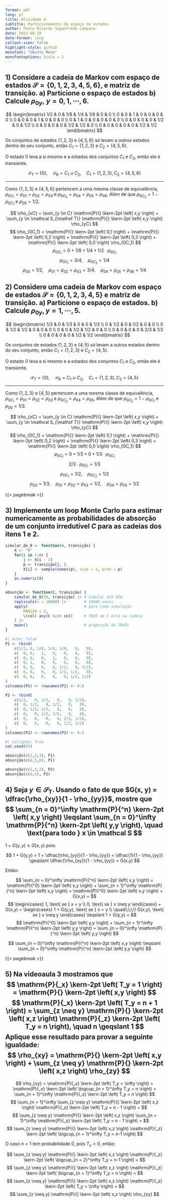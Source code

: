 ```yaml
---
format: pdf
lang: pt
title: Atividade 4
subtitle: Particionamento do espaço de estados
author: Paulo Ricardo Seganfredo Campana
date: 2023-08-28
date-format: long
callout-icon: false
highlight-style: github
monofont: "Ubuntu Mono"
monofontoptions: Scale = 1
---
```


::: hidden
\pagestyle{empty}
\thispagestyle{empty}
\newcommand{\p}[2][]{\mathrm{P}{#1} \kern-2pt \left( #2 \right)}
\newcommand{\pc}[2]{\mathrm{P} \kern-2pt \left( #1 \; \big\rvert \; #2 \right)}
\newcommand{\E}[1]{\mathrm{E} \kern-2pt \left[ #1 \right]}
:::

::: callout-note
# 1) Considere a cadeia de Markov com espaço de estados $\mathcal S = \{ 0, 1, 2, 3, 4, 5, 6 \}$, e matriz de transição. \newline a) Particione o espaço de estados \newline b) Calcule $\rho_{0y}, \; y = 0, 1, \cdots, 6$.

$$
\begin{bmatrix}
    1/2 & 0 & 1/8 & 1/4 & 1/8 &   0 &   0 \\
      0 & 0 &   1 &   0 &   0 &   0 &   0 \\
      0 & 0 &   0 &   1 &   0 &   0 &   0 \\
      0 & 1 &   0 &   0 &   0 &   0 &   0 \\
      0 & 0 &   0 &   0 & 1/2 &   0 & 1/2 \\
      0 & 0 &   0 &   0 & 1/2 & 1/2 &   0 \\
      0 & 0 &   0 &   0 &   0 & 1/2 & 1/2 
\end{bmatrix}
$$

Os conjuntos de estados $\{ 1,2,3 \}$ e $\{ 4,5,6 \}$ só levam a outros estados dentro do seu conjunto, então $C_1 = \{ 1,2,3 \}$ e $C_2 = \{ 4,5,6 \}$.

O estado 0 leva a sí mesmo e a estados dos conjuntos $C_1$ e $C_2$, então ele é transiente.

$$
\mathcal S_{\mathsf T} = \{ 0 \}, \quad 
\mathcal S_{\mathsf R} = C_1 \cup C_2, \quad 
C_1 =  \{ 1,2,3 \}, C_2 = \{ 4,5,6 \}
$$

---

Como $\{ 1,2,3 \}$ e $\{ 4,5,6 \}$ pertencem a uma mesma classe de equivalência, $\rho_{0C_1} = \rho_{01} = \rho_{02} = \rho_{03}$ e $\rho_{0C_2} = \rho_{04} = \rho_{05} = \rho_{06}$, Além de que $\rho_{0C_2} = 1 - \rho_{0C_1}$ e $\rho_{00} = 1/2$.

$$
\rho_{xC} = \sum_{y \in C} \p{x,y} + \sum_{y \in \mathcal S_{\mathsf T}} \p{x,y} \rho_{yC}
$$
$$
\rho_{0C_1} = \p{0,1} + \p{0,2} + \p{0,3} + \p{0,0} \rho_{0C_1}
$$
$$
\rho_{0C_1} = 0 + 1/8 + 1/4 + 1/2 \cdot \rho_{0C_1}
$$
$$
\rho_{0C_1} = 3/4, \quad \rho_{0C_2} = 1/4
$$
$$
\rho_{00} = 1/2, \quad \rho_{01} = \rho_{02} = \rho_{03} = 3/4, \quad \rho_{04} = \rho_{05} = \rho_{06} = 1/4
$$
:::

::: callout-note
# 2) Considere uma cadeia de Markov com espaço de estados $\mathcal S = \{ 0, 1, 2, 3, 4, 5 \}$ e matriz de transição. \newline a) Particione o espaço de estados. \newline b) Calcule $\rho_{0y}, y = 1, \cdots, 5$.

$$
\begin{bmatrix}
    1/3 &   0 & 1/3 &   0 &   0 & 1/3 \\
      0 & 1/2 &   0 & 1/2 &   0 &   0 \\
      0 & 1/2 & 1/2 &   0 &   0 &   0 \\
      0 &   0 & 1/2 & 1/2 &   0 &   0 \\
      0 &   0 &   0 &   0 & 2/3 & 1/3 \\
      0 &   0 &   0 &   0 & 1/2 & 1/2
\end{bmatrix}
$$

Os conjuntos de estados $\{ 1,2,3 \}$ e $\{ 4,5 \}$ só levam a outros estados dentro do seu conjunto, então $C_1 = \{ 1,2,3 \}$ e $C_2 = \{ 4,5 \}$.

O estado 0 leva a sí mesmo e a estados dos conjuntos $C_1$ e $C_2$, então ele é transiente.

$$
\mathcal S_{\mathsf T} = \{ 0 \}, \quad
\mathcal S_{\mathsf R} = C_1 \cup C_2, \quad
C_1 =  \{ 1,2,3 \}, C_2 = \{ 4,5 \}
$$

---

Como $\{ 1,2,3 \}$ e $\{ 4,5 \}$ pertencem a uma mesma classe de equivalência, $\rho_{0C_1} = \rho_{01} = \rho_{02} = \rho_{03}$ e $\rho_{0C_2} = \rho_{04} = \rho_{05}$, Além de que $\rho_{0C_2} = 1 - \rho_{0C_1}$ e $\rho_{00} = 1/3$.

$$
\rho_{xC} = \sum_{y \in C} \p{x,y} + \sum_{y \in \mathcal S_{\mathsf T}} \p{x,y} \rho_{yC}
$$
$$
\rho_{0C_1} = \p{0,1} + \p{0,2} + \p{0,3} + \p{0,0} \rho_{0C_1}
$$
$$
\rho_{0C_1} = 0 + 1/3 + 0 + 1/3 \cdot \rho_{0C_1}
$$
$$
2/3 \cdot \rho_{0C_1} = 1/3
$$
$$
\rho_{0C_1} = 1/2, \quad \rho_{0C_2} = 1/2
$$
$$
\rho_{00} = 1/3, \quad
\rho_{01} = \rho_{02} = \rho_{03} = 1/2, \quad
\rho_{04} = \rho_{05} = 1/2
$$
:::

{{< pagebreak >}}

::: callout-note
# 3) Implemente um loop Monte Carlo para estimar numericamente as probabilidades de absorção de um conjunto irredutível $C$ para as cadeias dos itens 1 e 2.

```r
simular_de_0 <- function(n, transição) {
    X <- "0"
    for(i in 2:n) {
        j <- X[i - 1]
        p <- transição[j, ]
        X[i] <- sample(names(p), size = 1, prob = p)
    }
    as.numeric(X)
}

absorção <- function(C, transição) {
    simular_de_0(50, transição) |> # Simular até X50
    replicate(n = 10000) |>        # 10000 vezes
    apply(                         # para cada simulação
        MARGIN = 2,
        \(col) any(C %in% col)     # TRUE se C está na cadeia
    ) |>
    mean()                         # proporção de TRUEs
}
```

```r
#| echo: false
P1 <- rbind(
    c(1/2, 0, 1/8, 1/4, 1/8,   0,   0),
    c(  0, 0,   1,   0,   0,   0,   0),
    c(  0, 0,   0,   1,   0,   0,   0),
    c(  0, 1,   0,   0,   0,   0,   0),
    c(  0, 0,   0,   0, 1/2,   0, 1/2),
    c(  0, 0,   0,   0, 1/2, 1/2,   0),
    c(  0, 0,   0,   0,   0, 1/2, 1/2)
)
colnames(P1) <- rownames(P1) <- 0:6

P2 <- rbind(
    c(1/3,   0, 1/3,   0,   0, 1/3),
    c(  0, 1/2,   0, 1/2,   0,   0),
    c(  0, 1/2, 1/2,   0,   0,   0),
    c(  0,   0, 1/2, 1/2,   0,   0),
    c(  0,   0,   0,   0, 2/3, 1/3),
    c(  0,   0,   0,   0, 1/2, 1/2)
)
colnames(P2) <- rownames(P2) <- 0:5
```

```r
#| collapse: true
set.seed(65)

absorção(c(1,2,3), P1)
absorção(c(4,5,6), P1)

absorção(c(1,2,3), P2)
absorção(c(4,5), P2)
```
:::

::: callout-note
# 4) Seja $y \in \mathcal S_{\mathsf T}$. Usando o fato de que $G(x, y) = \dfrac{\rho_{xy}}{1 - \rho_{yy}}$, mostre que $$ \sum_{n = 0}^\infty \p[^n]{x,y} \leqslant \sum_{n = 0}^\infty \p[^n]{y,y}, \quad \text{para todo } x \in \mathcal S $$

$1 + G(y,y) \geqslant G(x,y)$ pois:

$$
1 + G(y,y) =
1 + \dfrac{\rho_{yy}}{1 - \rho_{yy}} =
\dfrac{1}{1 - \rho_{yy}} \geqslant
\dfrac{\rho_{xy}}{1 - \rho_{yy}} =
G(x,y)
$$

Então:

$$
\sum_{n = 0}^\infty \p[^n]{x,y} = 
\p[^0]{x,y} + \sum_{n = 1}^\infty \p[^n]{x,y} =
\p[^0]{x,y} + G(x,y) =
$$
$$
\begin{cases}
    1, \text{ se } x = y \\
    0, \text{ se } x \neq y
\end{cases} + G(x,y) =
\begin{cases}
    1 + G(y,y),           \text{ se } x = y \\
    \quad\;\;\;\! G(x,y), \text{ se } x \neq y
\end{cases} \leqslant 1 + G(y,y) =
$$
$$
\p[^0]{y,y} + \sum_{n = 1}^\infty \p[^n]{y,y} = 
\sum_{n = 0}^\infty \p[^n]{y,y}
$$

$$
\sum_{n = 0}^\infty \p[^n]{x,y} \leqslant \sum_{n = 0}^\infty \p[^n]{y,y}
$$
:::

{{< pagebreak >}}

::: callout-note
# 5) Na videoaula 3 mostramos que $$ \p[_x]{T_y = 1} = \p{x,y} $$ $$ \p[_x]{T_y = n + 1} = \sum_{z \neq y} \p{x,z} \p[_z]{T_y = n}, \quad n \geqslant 1 $$ Aplique esse resultado para provar a seguinte igualdade: $$ \rho_{xy} = \p{x,y} + \sum_{z \neq y} \p{x,z} \rho_{zy} $$

$$
\rho_{xy} = 
\p[_x]{T_y < \infty} = 
\p[_x]{\bigcup_{n = 1}^\infty T_y = n} =
\sum_{n = 1}^\infty \p[_x]{T_y = n}
$$
$$
\sum_{n = 1}^\infty \sum_{z \neq y} \p{x,z} \p[_z]{T_y = n - 1} = 
$$
$$
\sum_{z \neq y} \p{x,z} \sum_{n = 1}^\infty \p[_z]{T_y = n - 1} = 
$$
$$
\sum_{z \neq y} \p{x,z} \p[_z]{\bigcup_{n = 1}^\infty T_y = n-1} 
$$

O caso $n = 1$ tem probabilidade 0, pois $T_y > 0$, então:

$$
\sum_{z \neq y} \p{x,z} \p[_z]{\bigcup_{n = 2}^\infty T_y = n-1} =
$$
$$
\sum_{z \neq y} \p{x,z} \p[_z]{\bigcup_{n = 1}^\infty T_y = n} = 
$$
$$
\sum_{z \neq y} \p{x,z} \p[_z]{T_y < \infty} =  
$$
$$
\sum_{z \neq y} \p{x,z} \rho_{zy} 
$$
:::